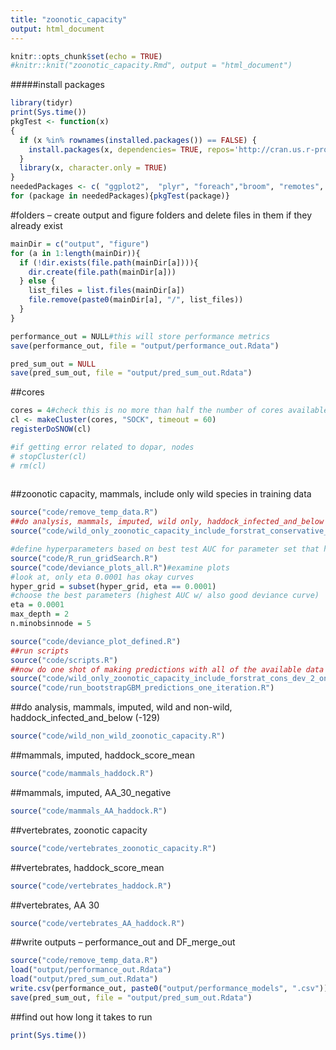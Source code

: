 ```yaml
---
title: "zoonotic_capacity"
output: html_document
---
```


```r
knitr::opts_chunk$set(echo = TRUE)
#knitr::knit("zoonotic_capacity.Rmd", output = "html_document")
```


#####install packages
```r

library(tidyr)
print(Sys.time())
pkgTest <- function(x)
{
  if (x %in% rownames(installed.packages()) == FALSE) {
    install.packages(x, dependencies= TRUE, repos='http://cran.us.r-project.org')    
  }
  library(x, character.only = TRUE)
}
neededPackages <- c( "ggplot2",  "plyr", "foreach","broom", "remotes", "stringr",  "data.table",  "Hmisc", "caret", "ggforce",  "gbm", "caret", "Matrix", "pdp", "caTools", "ROCR", "dplyr", "dismo", "doSNOW",  "tidyverse",  "patchwork", "gtable", "magrittr",  "fulltext",  "operator.tools", "stringi", "tidyr", "knitr")
for (package in neededPackages){pkgTest(package)}

```

#folders -- create output and figure folders and delete files in them if they already exist
```r
mainDir = c("output", "figure")
for (a in 1:length(mainDir)){
  if (!dir.exists(file.path(mainDir[a]))){
    dir.create(file.path(mainDir[a]))
  } else { 
    list_files = list.files(mainDir[a])
    file.remove(paste0(mainDir[a], "/", list_files))
  }  
}

performance_out = NULL#this will store performance metrics
save(performance_out, file = "output/performance_out.Rdata")

pred_sum_out = NULL
save(pred_sum_out, file = "output/pred_sum_out.Rdata")

```

##cores
```r
cores = 4#check this is no more than half the number of cores available
cl <- makeCluster(cores, "SOCK", timeout = 60)  
registerDoSNOW(cl)

#if getting error related to dopar, nodes
# stopCluster(cl)
# rm(cl)
  
```

##zoonotic capacity, mammals, include only wild species in training data
```r
source("code/remove_temp_data.R")
##do analysis, mammals, imputed, wild only, haddock_infected_and_below (-129), include forstrat
source("code/wild_only_zoonotic_capacity_include_forstrat_conservative_deviance_2.R")

#define hyperparameters based on best test AUC for parameter set that has good deviance curve
source("code/R_run_gridSearch.R") 
source("code/deviance_plots_all.R")#examine plots
#look at, only eta 0.0001 has okay curves
hyper_grid = subset(hyper_grid, eta == 0.0001)
#choose the best parameters (highest AUC w/ also good deviance curve)
eta = 0.0001
max_depth = 2
n.minobsinnode = 5

source("code/deviance_plot_defined.R")
##run scripts
source("code/scripts.R")
##now do one shot of making predictions with all of the available data and with the same set of hyperparameters as used in "conservative_depth_2"
source("code/wild_only_zoonotic_capacity_include_forstrat_cons_dev_2_one_iteration.R")
source("code/run_bootstrapGBM_predictions_one_iteration.R")
```

##do analysis, mammals, imputed, wild and non-wild, haddock_infected_and_below (-129)
```r
source("code/wild_non_wild_zoonotic_capacity.R")
```

##mammals, imputed, haddock_score_mean
```r
source("code/mammals_haddock.R")
```

##mammals, imputed, AA_30_negative
```r
source("code/mammals_AA_haddock.R")
```

##vertebrates, zoonotic capacity
```r
source("code/vertebrates_zoonotic_capacity.R")
```

##vertebrates, haddock_score_mean
```r
source("code/vertebrates_haddock.R")
```

##vertebrates, AA 30
```r
source("code/vertebrates_AA_haddock.R")
```

##write outputs -- performance_out and DF_merge_out
```r
source("code/remove_temp_data.R")
load("output/performance_out.Rdata")
load("output/pred_sum_out.Rdata")
write.csv(performance_out, paste0("output/performance_models", ".csv"))
save(pred_sum_out, file = "output/pred_sum_out.Rdata")
```

##find out how long it takes to run
```r
print(Sys.time())
```

